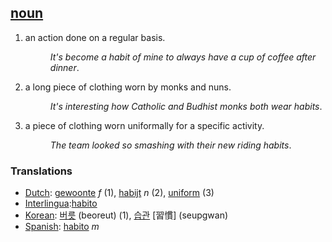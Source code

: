 == [[noun]] ==
#an action done on a regular basis.
#:''It's become a habit of mine to always have a cup of coffee after dinner''.
#a long piece of clothing worn by monks and nuns.
#:''It's interesting how Catholic and Budhist monks both wear habits''.
#a piece of clothing worn uniformally for a specific activity.
#:''The team looked so smashing with their new riding habits''.

=== Translations ===
*[[Dutch]]: [[gewoonte]] ''f'' (1), [[habijt]] ''n'' (2), [[uniform]] (3)
*[[Interlingua]]:[[habito]]
*[[Korean]]: [[버릇]] (beoreut) (1), [[습관]] [習慣] (seupgwan)
*[[Spanish]]: [[habito]] ''m''